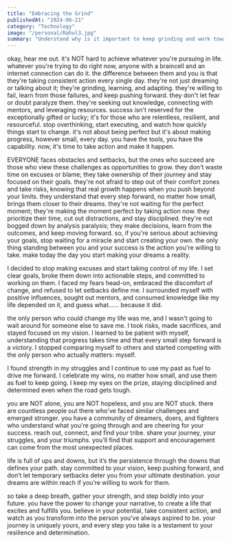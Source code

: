 ```yaml
---
title: "Embracing the Grind"
publishedAt: "2024-06-21"
category: "Technology"
image: "/personal/Rahul3.jpg"
summary: "Understand why is it important to keep grinding and work towards your goal."
---
```


okay, hear me out. it's NOT hard to achieve whatever you're pursuing in life. whatever you're trying to do right now, anyone with a braincell and an internet connection can do it. the difference between them and you is that they're taking consistent action every single day. they're not just dreaming or talking about it; they're grinding, learning, and adapting. they're willing to fail, learn from those failures, and keep pushing forward. they don't let fear or doubt paralyze them. they're seeking out knowledge, connecting with mentors, and leveraging resources. success isn't reserved for the exceptionally gifted or lucky; it's for those who are relentless, resilient, and resourceful. stop overthinking, start executing, and watch how quickly things start to change. it's not about being perfect but it's about making progress, however small, every day. you have the tools, you have the capability. now, it's time to take action and make it happen.

EVERYONE faces obstacles and setbacks, but the ones who succeed are those who view these challenges as opportunities to grow. they don't waste time on excuses or blame; they take ownership of their journey and stay focused on their goals. they're not afraid to step out of their comfort zones and take risks, knowing that real growth happens when you push beyond your limits. they understand that every step forward, no matter how small, brings them closer to their dreams. they're not waiting for the perfect moment; they're making the moment perfect by taking action now. they prioritize their time, cut out distractions, and stay disciplined. they're not bogged down by analysis paralysis; they make decisions, learn from the outcomes, and keep moving forward. so, if you're serious about achieving your goals, stop waiting for a miracle and start creating your own. the only thing standing between you and your success is the action you're willing to take. make today the day you start making your dreams a reality.

I decided to stop making excuses and start taking control of my life. I set clear goals, broke them down into actionable steps, and committed to working on them. I faced my fears head-on, embraced the discomfort of change, and refused to let setbacks define me. I surrounded myself with positive influences, sought out mentors, and consumed knowledge like my life depended on it, and guess what...... because it did.

the only person who could change my life was me, and I wasn't going to wait around for someone else to save me. I took risks, made sacrifices, and stayed focused on my vision. I learned to be patient with myself, understanding that progress takes time and that every small step forward is a victory. I stopped comparing myself to others and started competing with the only person who actually matters: myself.

I found strength in my struggles and I continue to use my past as fuel to drive me forward. I celebrate my wins, no matter how small, and use them as fuel to keep going. I keep my eyes on the prize, staying disciplined and determined even when the road gets tough.

you are NOT alone, you are NOT hopeless, and you are NOT stuck. there are countless people out there who've faced similar challenges and emerged stronger. you have a community of dreamers, doers, and fighters who understand what you're going through and are cheering for your success. reach out, connect, and find your tribe. share your journey, your struggles, and your triumphs. you’ll find that support and encouragement can come from the most unexpected places.

life is full of ups and downs, but it’s the persistence through the downs that defines your path. stay committed to your vision, keep pushing forward, and don’t let temporary setbacks deter you from your ultimate destination. your dreams are within reach if you’re willing to work for them.

so take a deep breath, gather your strength, and step boldly into your future. you have the power to change your narrative, to create a life that excites and fulfills you. believe in your potential, take consistent action, and watch as you transform into the person you’ve always aspired to be. your journey is uniquely yours, and every step you take is a testament to your resilience and determination.
